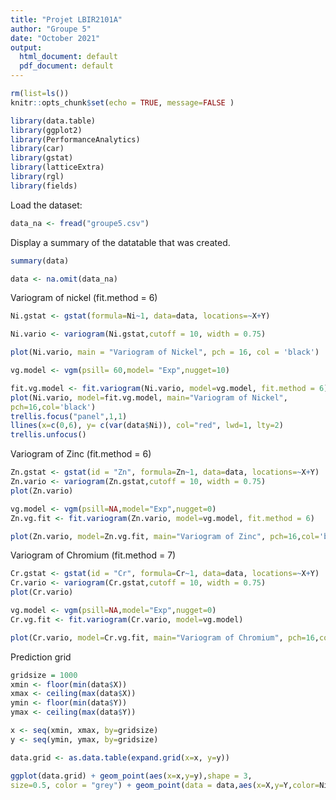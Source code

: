---
title: "Projet LBIR2101A"
author: "Groupe 5"
date: "October 2021"
output:
  html_document: default
  pdf_document: default
---
  
```{r setup, include=FALSE}
rm(list=ls())
knitr::opts_chunk$set(echo = TRUE, message=FALSE )

library(data.table)
library(ggplot2)
library(PerformanceAnalytics)
library(car)
library(gstat)
library(latticeExtra)
library(rgl)
library(fields)

```

Load the dataset:

```{r}

data_na <- fread("groupe5.csv")
```

Display a summary of the datatable that was created. 

``` {r}
summary(data)
```

``` {r}
data <- na.omit(data_na)
```

Variogram of nickel (fit.method = 6)
``` {r}

Ni.gstat <- gstat(formula=Ni~1, data=data, locations=~X+Y)

Ni.vario <- variogram(Ni.gstat,cutoff = 10, width = 0.75)

plot(Ni.vario, main = "Variogram of Nickel", pch = 16, col = 'black')

vg.model <- vgm(psill= 60,model= "Exp",nugget=10)

fit.vg.model <- fit.variogram(Ni.vario, model=vg.model, fit.method = 6)
plot(Ni.vario, model=fit.vg.model, main="Variogram of Nickel",
pch=16,col='black')
trellis.focus("panel",1,1)
llines(x=c(0,6), y= c(var(data$Ni)), col="red", lwd=1, lty=2)
trellis.unfocus()
```

Variogram of Zinc (fit.method = 6)
``` {r}
Zn.gstat <- gstat(id = "Zn", formula=Zn~1, data=data, locations=~X+Y)
Zn.vario <- variogram(Zn.gstat,cutoff = 10, width = 0.75)
plot(Zn.vario)

vg.model <- vgm(psill=NA,model="Exp",nugget=0)
Zn.vg.fit <- fit.variogram(Zn.vario, model=vg.model, fit.method = 6)

plot(Zn.vario, model=Zn.vg.fit, main="Variogram of Zinc", pch=16,col='black')
```
Variogram of Chromium (fit.method = 7)
``` {r}
Cr.gstat <- gstat(id = "Cr", formula=Cr~1, data=data, locations=~X+Y)
Cr.vario <- variogram(Cr.gstat,cutoff = 10, width = 0.75)
plot(Cr.vario)

vg.model <- vgm(psill=NA,model="Exp",nugget=0)
Cr.vg.fit <- fit.variogram(Cr.vario, model=vg.model)

plot(Cr.vario, model=Cr.vg.fit, main="Variogram of Chromium", pch=16,col='black')
```

Prediction grid
``` {r}
gridsize = 1000
xmin <- floor(min(data$X))
xmax <- ceiling(max(data$X))
ymin <- floor(min(data$Y))
ymax <- ceiling(max(data$Y))

x <- seq(xmin, xmax, by=gridsize)
y <- seq(ymin, ymax, by=gridsize)

data.grid <- as.data.table(expand.grid(x=x, y=y))

ggplot(data.grid) + geom_point(aes(x=x,y=y),shape = 3,
size=0.5, color = "grey") + geom_point(data = data,aes(x=X,y=Y,color=Ni)) +labs(x = "Longitude (km)", y = "Latitude (km)",title ="Nickel prediction")
```


